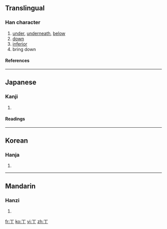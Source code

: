 {{see|下}}<!-- may be replaced by zh-forms -->

==Translingual==
===Han character===
{{Han char|rn=1|rad=一|as=01|sn=2|four=|canj=一中 (ML), X一中 (XML)}}
# [[under]], [[underneath]], [[below]]
# [[down]]
# [[inferior]]
# bring down
====References====
{{Han ref|kx=0076.020|dkj=00008|dj=0137.030|hdz=10002.040|uh=4E05|ud=19973}}
----
==Japanese==
===Kanji===
{{ja-kanji|grade=|rs=一01}}
# {{defn|Japanese}}
====Readings====
{{ja-readings|on=[[か]] (ka)|kun=[[しも]] (shimo)}}
----
==Korean==
===Hanja===
{{ko-hanja|hangeul=하|rv=ha|mr=ha}}
# {{defn|Korean}}
----
==Mandarin==
===Hanzi===
{{cmn-hanzi|pin=[[wàn]] ([[wan4]]), [[xià]] ([[xia4]])|wg=wan<sup>4</sup>, hsia<sup>4</sup>}}
# {{defn|Mandarin}}

[[fr:丅]]
[[ko:丅]]
[[vi:丅]]
[[zh:丅]]